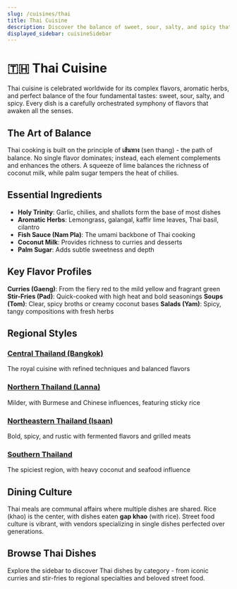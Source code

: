 ```yaml
---
slug: /cuisines/thai
title: Thai Cuisine
description: Discover the balance of sweet, sour, salty, and spicy that defines Thai cuisine - one of the world's most beloved food traditions
displayed_sidebar: cuisineSidebar
---
```


# 🇹🇭 Thai Cuisine

Thai cuisine is celebrated worldwide for its complex flavors, aromatic herbs, and perfect balance of the four fundamental tastes: sweet, sour, salty, and spicy. Every dish is a carefully orchestrated symphony of flavors that awaken all the senses.

## The Art of Balance

Thai cooking is built on the principle of **เส้นทาง** (sen thang) - the path of balance. No single flavor dominates; instead, each element complements and enhances the others. A squeeze of lime balances the richness of coconut milk, while palm sugar tempers the heat of chilies.

## Essential Ingredients

- **Holy Trinity**: Garlic, chilies, and shallots form the base of most dishes
- **Aromatic Herbs**: Lemongrass, galangal, kaffir lime leaves, Thai basil, cilantro
- **Fish Sauce (Nam Pla)**: The umami backbone of Thai cooking
- **Coconut Milk**: Provides richness to curries and desserts
- **Palm Sugar**: Adds subtle sweetness and depth

## Key Flavor Profiles

**Curries (Gaeng)**: From the fiery red to the mild yellow and fragrant green
**Stir-Fries (Pad)**: Quick-cooked with high heat and bold seasonings
**Soups (Tom)**: Clear, spicy broths or creamy coconut bases
**Salads (Yam)**: Spicy, tangy compositions with fresh herbs

## Regional Styles

### [Central Thailand (Bangkok)](/locations/thailand/bangkok)

The royal cuisine with refined techniques and balanced flavors

### [Northern Thailand (Lanna)](/locations/thailand/chiang-mai)

Milder, with Burmese and Chinese influences, featuring sticky rice

### [Northeastern Thailand (Isaan)](/locations/thailand/isaan)

Bold, spicy, and rustic with fermented flavors and grilled meats

### [Southern Thailand](/locations/thailand/southern)

The spiciest region, with heavy coconut and seafood influence

## Dining Culture

Thai meals are communal affairs where multiple dishes are shared. Rice (khao) is the center, with dishes eaten **gap khao** (with rice). Street food culture is vibrant, with vendors specializing in single dishes perfected over generations.

## Browse Thai Dishes

Explore the sidebar to discover Thai dishes by category - from iconic curries and stir-fries to regional specialties and beloved street food.
